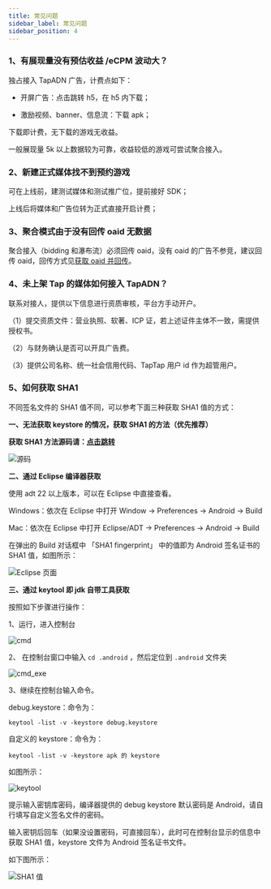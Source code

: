 ```yaml
---
title: 常见问题
sidebar_label: 常见问题
sidebar_position: 4
---
```



### 1、有展现量没有预估收益 /eCPM 波动大？

独占接入 TapADN 广告，计费点如下：

* 开屏广告：点击跳转 h5，在 h5 内下载；

* 激励视频、banner、信息流：下载 apk；

下载即计费，无下载的游戏无收益。

一般展现量 5k 以上数据较为可靠，收益较低的游戏可尝试聚合接入。

### 2、新建正式媒体找不到预约游戏

可在上线前，建测试媒体和测试推广位，提前接好 SDK；

上线后将媒体和广告位转为正式直接开启计费；

### 3、聚合模式由于没有回传 oaid 无数据

聚合接入（bidding 和瀑布流）必须回传 oaid，没有 oaid 的广告不参竞，建议回传 oaid，回传方式见[获取 oaid 并回传](#3获取-oaid-并回传强烈建议)。

### 4、未上架 Tap 的媒体如何接入 TapADN？

联系对接人，提供以下信息进行资质审核，平台方手动开户。

（1）提交资质文件：营业执照、软著、ICP 证，若上述证件主体不一致，需提供授权书。

（2）与财务确认是否可以开具广告费。

（3）提供公司名称、统一社会信用代码、TapTap 用户 id 作为超管用户。

### 5、如何获取 SHA1

不同签名文件的 SHA1 值不同，可以参考下面三种获取 SHA1 值的方式：

**一、无法获取 keystore 的情况，获取 SHA1 的方法（优先推荐）**

**获取 SHA1 方法源码请：[点击跳转](https://lf6-ttcdn-tos.pstatp.com/obj/ad-tetris-site/AppSigning.java)**

![源码](https://capacity-files.lcfile.com/bEe1uaMYUu54KM15Nx3GGbKnKKPFiNNG/157634260ac5d68ba1cd6a705bef285d.png)

**二、通过 Eclipse 编译器获取**

使用 adt 22 以上版本，可以在 Eclipse 中直接查看。

Windows：依次在 Eclipse 中打开 Window -> Preferences -> Android -> Build

Mac：依次在 Eclipse 中打开 Eclipse/ADT -> Preferences -> Android -> Build

在弹出的 Build 对话框中 「SHA1 fingerprint」 中的值即为 Android 签名证书的 SHA1 值，如图所示：

![Eclipse 页面](https://capacity-files.lcfile.com/KhIkBPGze6Y8yjnfAlcEdEBaUlckuUjB/22.png)

**三、通过 keytool 即 jdk 自带工具获取**

按照如下步骤进行操作：

1、运行，进入控制台

![cmd](https://capacity-files.lcfile.com/WwtnCLs9omH3Rhv9kV1wPIcc3YECO1FE/cmd.png)

2、 在控制台窗口中输入 `cd .android` ，然后定位到 `.android` 文件夹

![cmd_exe](https://capacity-files.lcfile.com/jXjKy7NlKGKwA5uEklQzjjf74urX6Oz6/cmd_exe.png)

3、继续在控制台输入命令。

debug.keystore：命令为：
```
keytool -list -v -keystore debug.keystore
```
自定义的 keystore：命令为：
```
keytool -list -v -keystore apk 的 keystore
```
如图所示：

![keytool](https://capacity-files.lcfile.com/XzDOuLRMMBB84XBI5uAfwvccpwO39oAg/keytool.png)

提示输入密钥库密码，编译器提供的 debug keystore 默认密码是 Android，请自行填写自定义签名文件的密码。

输入密钥后回车（如果没设置密码，可直接回车），此时可在控制台显示的信息中获取 SHA1 值，keystore 文件为 Android 签名证书文件。

如下图所示：

![SHA1 值](https://capacity-files.lcfile.com/YwQKTQjoj7ooJ2eADXfmfWRJyH6J43XV/333.png)

